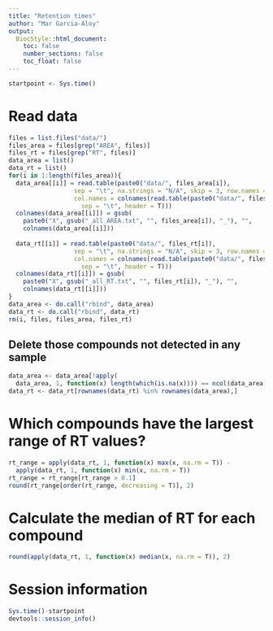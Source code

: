 ```yaml
---
title: "Retention times"
author: "Mar Garcia-Aloy"
output: 
  BiocStyle::html_document:
    toc: false
    number_sections: false
    toc_float: false
---
```


```r
startpoint <- Sys.time()
```

# Read data

```r
files = list.files("data/")
files_area = files[grep("AREA", files)]
files_rt = files[grep("RT", files)]
data_area = list()
data_rt = list()
for(i in 1:length(files_area)){
  data_area[[i]] = read.table(paste0("data/", files_area[i]), 
                  sep = "\t", na.strings = "N/A", skip = 3, row.names = 1, 
                  col.names = colnames(read.table(paste0("data/", files_area[i]),
                    sep = "\t", header = T)))
  colnames(data_area[[i]]) = gsub(
    paste0("X", gsub("_all_AREA.txt", "", files_area[i]), "_"), "", 
    colnames(data_area[[i]]))
  
  data_rt[[i]] = read.table(paste0("data/", files_rt[i]), 
                  sep = "\t", na.strings = "N/A", skip = 3, row.names = 1, 
                  col.names = colnames(read.table(paste0("data/", files_rt[i]),
                    sep = "\t", header = T)))
  colnames(data_rt[[i]]) = gsub(
    paste0("X", gsub("_all_RT.txt", "", files_rt[i]), "_"), "", 
    colnames(data_rt[[i]]))
}
data_area <- do.call("rbind", data_area)
data_rt <- do.call("rbind", data_rt)
rm(i, files, files_area, files_rt)
```


## Delete those compounds not detected in any sample

```r
data_area <- data_area[!apply(
  data_area, 1, function(x) length(which(is.na(x)))) == ncol(data_area),]
data_rt <- data_rt[rownames(data_rt) %in% rownames(data_area),]
```


# Which compounds have the largest range of RT values?

```r
rt_range = apply(data_rt, 1, function(x) max(x, na.rm = T)) - 
  apply(data_rt, 1, function(x) min(x, na.rm = T))
rt_range = rt_range[rt_range > 0.1]
round(rt_range[order(rt_range, decreasing = T)], 2)
```


# Calculate the median of RT for each compound

```r
round(apply(data_rt, 1, function(x) median(x, na.rm = T)), 2)
```


# Session information

```r
Sys.time()-startpoint
devtools::session_info()
```
